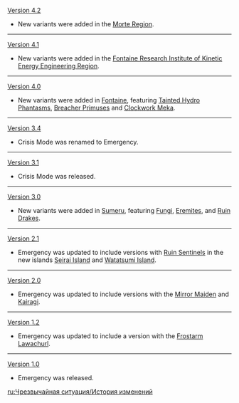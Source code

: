 {{Change History/Header}}
[[Version 4.2]]
* New variants were added in the [[Morte Region]].
----
[[Version 4.1]]
* New variants were added in the [[Fontaine Research Institute of Kinetic Energy Engineering Region]].
----
[[Version 4.0]]
* New variants were added in [[Fontaine]], featuring [[Tainted Hydro Phantasm]]s, [[Breacher Primuses]] and [[Clockwork Meka]].
----
[[Version 3.4]]
* Crisis Mode was renamed to Emergency.
----
[[Version 3.1]]
* Crisis Mode was released.
----
[[Version 3.0]]
* New variants were added in [[Sumeru]], featuring [[Fungi]], [[Eremites]], and [[Ruin Drakes]].
----
[[Version 2.1]]
* Emergency was updated to include versions with [[Ruin Sentinels]] in the new islands [[Seirai Island]] and [[Watatsumi Island]].
----
[[Version 2.0]]
* Emergency was updated to include versions with the [[Mirror Maiden]] and [[Kairagi]].
----
[[Version 1.2]]
* Emergency was updated to include a version with the [[Frostarm Lawachurl]].
----
[[Version 1.0]]
* Emergency was released.
<noinclude>
[[ru:Чрезвычайная ситуация/История изменений]]
</noinclude>